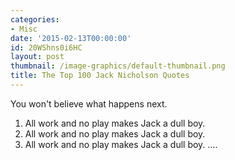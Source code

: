```yaml
---
categories:
- Misc
date: '2015-02-13T00:00:00'
id: 20WShns0i6HC
layout: post
thumbnail: /image-graphics/default-thumbnail.png
title: The Top 100 Jack Nicholson Quotes
---
```


You won't believe what happens next.

1. All work and no play makes Jack a dull boy. 
2. All work and no play makes Jack a dull boy. 
3. All work and no play makes Jack a dull boy. 
....



<!-- 

{% photo /i/aws-20120714--0630-03.jpg caption:"Fifty down. Fifty or so more to go..."%} 

-->



<!--

{% highlight json %}

[
  {
    "caption": "Plugin Unit Tests",
    "command": "plugin_unit_test"
  } 
]

{% endhighlight %}

-->